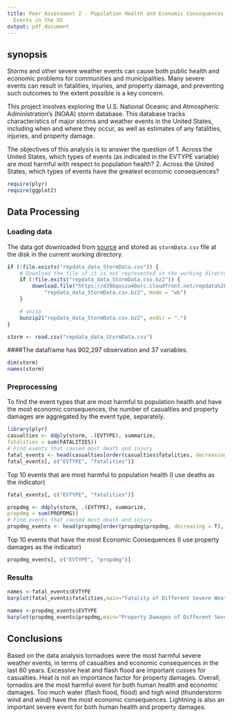 ```yaml
---
title: Peer Assessment 2 - Population Health and Economic Consequences of Severe Weather
  Events in the US
output: pdf_document
---
```


## synopsis 
Storms and other severe weather events can cause both public health and economic problems for communities and municipalities.
Many severe events can result in fatalities, injuries, and property damage, and preventing such outcomes to the extent 
possible is a key concern.

This project involves exploring the U.S. National Oceanic and Atmospheric Administration's (NOAA) storm database. This 
database tracks characteristics of major storms and weather events in the United States, including when and where they 
occur, as well as estimates of any fatalities, injuries, and property damage.

The objectives of this analysis is to answer the question of 1. Across the United States, which types of events (as 
indicated in the EVTYPE variable) are most harmful with respect to population health? 2. Across the United States, which 
types of events have the greatest economic consequences?

```r
require(plyr)
require(ggplot2)
```

## Data Processing
### Loading data
The data got downloaded from [source](https://d396qusza40orc.cloudfront.net/repdata%2Fdata%2FStormData.csv.bz2) and stored as `stormData.csv` file at the disk in the current working directory.

```r
if (!file.exists("repdata_data_StormData.csv")) {
    # Download the file if it is not represented in the working directory
    if (!file.exits("repdata_data_StormData.csv.bz2")) {
        download.file("https://d396qusza40orc.cloudfront.net/repdata%2Fdata%2FStormData.csv.bz2", 
            "repdata_data_StormData.csv.bz2", mode = "wb")
    }

    # unzip
    bunzip2("repdata_data_StormData.csv.bz2", exdir = ".")
}

storm <- read.csv("repdata_data_StormData.csv")
```
####The dataframe has 902,297 observation and 37 variables.
```r
dim(storm)
names(storm)
```
### Preprocessing

To find the event types that are most harmful to population health and have the most economic consequences, the number
of casualties and property damages are aggregated by the event type, separately.
```r
library(plyr)
casualties <- ddply(storm, .(EVTYPE), summarize,
fatalities = sum(FATALITIES))
# Find events that caused most death and injury
fatal_events <- head(casualties[order(casualties$fatalities, decreasing = T), ], 10)
fatal_events[, c("EVTYPE", "fatalities")]
```
Top 10 events that are most harmful to population health (I use deaths as the indicator)
```r
fatal_events[, c("EVTYPE", "fatalities")]
```

```r
propdmg <- ddply(storm, .(EVTYPE), summarize,
propdmg = sum(PROPDMG))
# Find events that caused most death and injury
propdmg_events <- head(propdmg[order(propdmg$propdmg, decreasing = T), ], 10)
```
Top 10 events that have the most Economic Consequences (I use property damages as the indicator)
```r
propdmg_events[, c("EVTYPE", "propdmg")]
```


### Results
```r

names <-fatal_events$EVTYPE
barplot(fatal_events$fatalities,main="Fatality of Different Severe Weather Events", horiz=FALSE,names.arg=names, las=2)
```



```r

names <-propdmg_events$EVTYPE
barplot(propdmg_events$propdmg,main="Property Damages of Different Severe Weather Events", horiz=FALSE,names.arg=names, las=2)
```

## Conclusions
Based on the data analysis tornadoes were the most harmful severe weather events, in terms of casualties and economic consequences in the last 60 years. Excessive heat and flash flood are important cusses for casualties. Heat is not an importance factor for property damages.  Overall, tornados are the most harmful event for both human health and economic damages.  Too much water (flash flood, flood) and high wind (thunderstorm wind and wind) have the most economic consequences.  Lightning is also an important severe event for both human health and property damages.

